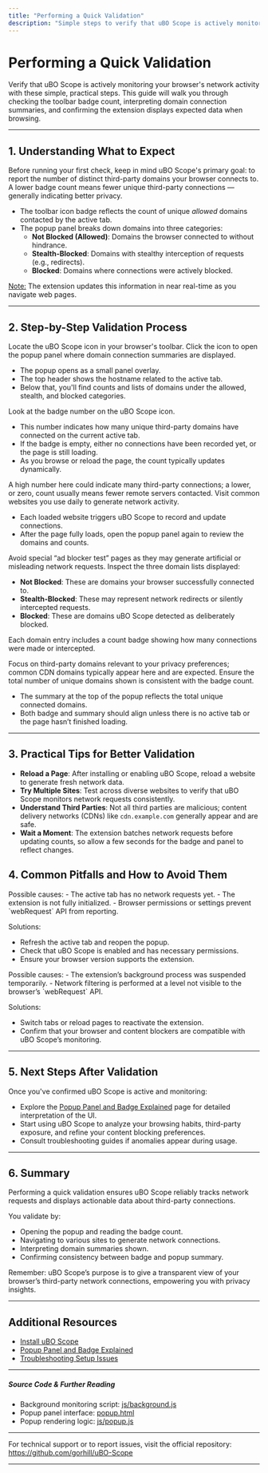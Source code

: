 ```yaml
---
title: "Performing a Quick Validation"
description: "Simple steps to verify that uBO Scope is actively monitoring network requests: viewing badge count, checking domain summaries, and confirming that the extension displays expected outcomes when navigating to web pages."
---
```


# Performing a Quick Validation

Verify that uBO Scope is actively monitoring your browser's network activity with these simple, practical steps. This guide will walk you through checking the toolbar badge count, interpreting domain connection summaries, and confirming the extension displays expected data when browsing.

---

## 1. Understanding What to Expect

Before running your first check, keep in mind uBO Scope's primary goal: to report the number of distinct third-party domains your browser connects to. A lower badge count means fewer unique third-party connections — generally indicating better privacy.

- The toolbar icon badge reflects the count of unique *allowed* domains contacted by the active tab.
- The popup panel breaks down domains into three categories:
  - **Not Blocked (Allowed)**: Domains the browser connected to without hindrance.
  - **Stealth-Blocked**: Domains with stealthy interception of requests (e.g., redirects).
  - **Blocked**: Domains where connections were actively blocked.

<u>Note:</u> The extension updates this information in near real-time as you navigate web pages.

---

## 2. Step-by-Step Validation Process

<Steps>
<Step title="Open uBO Scope Popup Panel">
Locate the uBO Scope icon in your browser's toolbar. Click the icon to open the popup panel where domain connection summaries are displayed.

- The popup opens as a small panel overlay.
- The top header shows the hostname related to the active tab.
- Below that, you'll find counts and lists of domains under the allowed, stealth, and blocked categories.
</Step>

<Step title="Check the Toolbar Badge Count">
Look at the badge number on the uBO Scope icon.

- This number indicates how many unique third-party domains have connected on the current active tab.
- If the badge is empty, either no connections have been recorded yet, or the page is still loading.
- As you browse or reload the page, the count typically updates dynamically.

<Tip>
A high number here could indicate many third-party connections; a lower, or zero, count usually means fewer remote servers contacted.
</Tip>
</Step>

<Step title="Navigate to Typical Websites to Generate Data">
Visit common websites you use daily to generate network activity.

- Each loaded website triggers uBO Scope to record and update connections.
- After the page fully loads, open the popup panel again to review the domains and counts.

<Warning>
Avoid special “ad blocker test” pages as they may generate artificial or misleading network requests.
</Warning>
</Step>

<Step title="Review Domain Summaries in the Popup Panel">
Inspect the three domain lists displayed:

- **Not Blocked**: These are domains your browser successfully connected to.
- **Stealth-Blocked**: These may represent network redirects or silently intercepted requests.
- **Blocked**: These are domains uBO Scope detected as deliberately blocked.

Each domain entry includes a count badge showing how many connections were made or intercepted.

<Tip>
Focus on third-party domains relevant to your privacy preferences; common CDN domains typically appear here and are expected.
</Tip>
</Step>

<Step title="Confirm Popup Data Matches Badge Count">
Ensure the total number of unique domains shown is consistent with the badge count.

- The summary at the top of the popup reflects the total unique connected domains.
- Both badge and summary should align unless there is no active tab or the page hasn’t finished loading.
</Step>
</Steps>

---

## 3. Practical Tips for Better Validation

- **Reload a Page**: After installing or enabling uBO Scope, reload a website to generate fresh network data.
- **Try Multiple Sites**: Test across diverse websites to verify that uBO Scope monitors network requests consistently.
- **Understand Third Parties**: Not all third parties are malicious; content delivery networks (CDNs) like `cdn.example.com` generally appear and are safe.
- **Wait a Moment**: The extension batches network requests before updating counts, so allow a few seconds for the badge and panel to reflect changes.

## 4. Common Pitfalls and How to Avoid Them

<Accordion title="Empty or No Data Displayed in Popup">
Possible causes:
- The active tab has no network requests yet.
- The extension is not fully initialized.
- Browser permissions or settings prevent `webRequest` API from reporting.

Solutions:
- Refresh the active tab and reopen the popup.
- Check that uBO Scope is enabled and has necessary permissions.
- Ensure your browser version supports the extension.
</Accordion>

<Accordion title="Badge Count Not Updating as Expected">
Possible causes:
- The extension’s background process was suspended temporarily.
- Network filtering is performed at a level not visible to the browser’s `webRequest` API.

Solutions:
- Switch tabs or reload pages to reactivate the extension.
- Confirm that your browser and content blockers are compatible with uBO Scope’s monitoring.
</Accordion>

---

## 5. Next Steps After Validation

Once you've confirmed uBO Scope is active and monitoring:

- Explore the [Popup Panel and Badge Explained](/overview/feature-overview-usage/popover-and-badge) page for detailed interpretation of the UI.
- Start using uBO Scope to analyze your browsing habits, third-party exposure, and refine your content blocking preferences.
- Consult troubleshooting guides if anomalies appear during usage.

---

## 6. Summary

Performing a quick validation ensures uBO Scope reliably tracks network requests and displays actionable data about third-party connections.

You validate by:
- Opening the popup and reading the badge count.
- Navigating to various sites to generate network connections.
- Interpreting domain summaries shown.
- Confirming consistency between badge and popup summary.

<Tip>
Remember: uBO Scope’s purpose is to give a transparent view of your browser’s third-party network connections, empowering you with privacy insights.
</Tip>

---

## Additional Resources

- [Install uBO Scope](https://github.com/gorhill/uBO-Scope/blob/main/README.md#getting-started)
- [Popup Panel and Badge Explained](/overview/feature-overview-usage/popover-and-badge)
- [Troubleshooting Setup Issues](/getting-started/setup-support/troubleshooting-setup)

---

##### Source Code & Further Reading
- Background monitoring script: [js/background.js](https://github.com/gorhill/uBO-Scope/blob/main/js/background.js)
- Popup panel interface: [popup.html](https://github.com/gorhill/uBO-Scope/blob/main/popup.html)
- Popup rendering logic: [js/popup.js](https://github.com/gorhill/uBO-Scope/blob/main/js/popup.js)


---

For technical support or to report issues, visit the official repository: https://github.com/gorhill/uBO-Scope

---